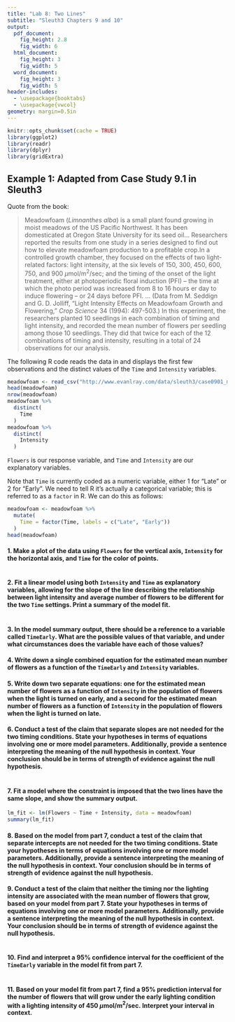 ---
title: "Lab 8: Two Lines"
subtitle: "Sleuth3 Chapters 9 and 10"
output:
  pdf_document:
    fig_height: 2.8
    fig_width: 6
  html_document:
    fig_height: 3
    fig_width: 5
  word_document:
    fig_height: 3
    fig_width: 5
header-includes:
  - \usepackage{booktabs}
  - \usepackage{vwcol}
geometry: margin=0.5in
---

```{r setup, include=FALSE}
knitr::opts_chunk$set(cache = TRUE)
library(ggplot2)
library(readr)
library(dplyr)
library(gridExtra)
```

## Example 1: Adapted from Case Study 9.1 in Sleuth3

Quote from the book:

> Meadowfoam (*Limnanthes alba*) is a small plant found growing in moist meadows of the US Pacific Northwest.  It has been domesticated at Oregon State University for its seed oil... Researchers reported the results from one study in a series designed to find out how to elevate meadowfoam production to a profitable crop.In a controlled growth chamber, they focused on the effects of two light-related factors: light intensity, at the six levels of 150, 300, 450, 600, 750, and 900 $\mu$mol/m$^2$/sec; and the timing of the onset of the light treatment, either at photoperiodic floral induction (PFI) -- the time at which the photo period was increased from 8 to 16 hours er day to induce flowering -- or 24 days before PFI. ... (Data from M. Seddign and G. D. Jolliff, "Light Intensity Effects on Meadowfoam Growth and Flowering," *Crop Science* 34 (1994): 497-503.)
In this experiment, the researchers planted 10 seedlings in each combination of timing and light intensity, and recorded the mean number of flowers per seedling among those 10 seedlings.  They did that twice for each of the 12 combinations of timing and intensity, resulting in a total of 24 observations for our analysis.

The following R code reads the data in and displays the first few observations and the distinct values of the `Time` and `Intensity` variables.

```{r, echo=FALSE, message=FALSE}
meadowfoam <- read_csv("http://www.evanlray.com/data/sleuth3/case0901_meadowfoam.csv")
head(meadowfoam)
nrow(meadowfoam)
meadowfoam %>%
  distinct(
    Time
  )
meadowfoam %>%
  distinct(
    Intensity
  )
```

`Flowers` is our response variable, and `Time` and `Intensity` are our explanatory variables.

Note that `Time` is currently coded as a numeric variable, either 1 for "Late" or 2 for "Early".  We need to tell R it's actually a categorical variable; this is referred to as a `factor` in R.  We can do this as follows:

```{r}
meadowfoam <- meadowfoam %>%
  mutate(
    Time = factor(Time, labels = c("Late", "Early"))
  )
head(meadowfoam)
```

#### 1. Make a plot of the data using `Flowers` for the vertical axis, `Intensity` for the horizontal axis, and `Time` for the color of points.

```{r}
```

#### 2. Fit a linear model using both `Intensity` and `Time` as explanatory variables, allowing for the slope of the line describing the relationship between light intensity and average number of flowers to be different for the two `Time` settings.  Print a summary of the model fit.

```{r}
```

#### 3. In the model summary output, there should be a reference to a variable called `TimeEarly`.  What are the possible values of that variable, and under what circumstances does the variable have each of those values?



#### 4. Write down a single combined equation for the estimated mean number of flowers as a function of the `TimeEarly` and `Intensity` variables.



#### 5. Write down two separate equations: one for the estimated mean number of flowers as a function of `Intensity` in the population of flowers when the light is turned on early, and a second for the estimated mean number of flowers as a function of `Intensity` in the population of flowers when the light is turned on late.



#### 6. Conduct a test of the claim that separate slopes are not needed for the two timing conditions.  State your hypotheses in terms of equations involving one or more model parameters.  Additionally, provide a sentence interpreting the meaning of the null hypothesis in context.  Your conclusion should be in terms of strength of evidence against the null hypothesis.

```{r}
```



#### 7. Fit a model where the constraint is imposed that the two lines have the same slope, and show the summary output.

```{r}
lm_fit <- lm(Flowers ~ Time + Intensity, data = meadowfoam)
summary(lm_fit)
```

#### 8. Based on the model from part 7, conduct a test of the claim that separate intercepts are not needed for the two timing conditions.  State your hypotheses in terms of equations involving one or more model parameters.  Additionally, provide a sentence interpreting the meaning of the null hypothesis in context.  Your conclusion should be in terms of strength of evidence against the null hypothesis.



#### 9. Conduct a test of the claim that neither the timing nor the lighting intensity are associated with the mean number of flowers that grow, based on your model from part 7.  State your hypotheses in terms of equations involving one or more model parameters.  Additionally, provide a sentence interpreting the meaning of the null hypothesis in context.  Your conclusion should be in terms of strength of evidence against the null hypothesis.

```{r}
```



#### 10. Find and interpret a 95% confidence interval for the coefficient of the `TimeEarly` variable in the model fit from part 7.

```{r}
```



#### 11. Based on your model fit from part 7, find a 95% prediction interval for the number of flowers that will grow under the early lighting condition with a lighting intensity of 450 $\mu$mol/m$^2$/sec.  Interpret your interval in context.

```{r}
```